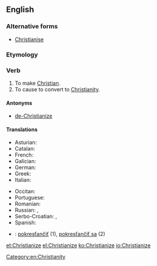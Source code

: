 ==English==

===Alternative forms===
* [[Christianise]] {{qualifier|UK}}

===Etymology===
{{suffix|Christian|ize|lang=en}}

===Verb===
{{en-verb|Christianiz}}

# To make [[Christian]].
# To cause to convert to [[Christianity]].

====Antonyms====
* [[de-Christianize]]

====Translations====
{{trans-top|to convert to Christianity}}
* Asturian: {{t|ast|cristianizar}}
* Catalan: {{t+|ca|cristianitzar}}
* French: {{t+|fr|christianiser}}
* Galician: {{t|gl|cristianizar}}
* German: {{t+|de|christianisieren}}
* Greek: {{t+|el|εκχριστιανίζω|sc=Grek}}
* Italian: {{t|it|cristianizzare}}
{{trans-mid}}
* Occitan: {{t|oc|cristianisar}}
* Portuguese: {{t+|pt|cristianizar}}
* Romanian: {{t+|ro|creștina}}
* Russian: {{t|ru|[[обраща́ть]] [[в]] [[христиа́нство]]|impf|sc=Cyrl}}, {{t|ru|[[обрати́ть]] [[в]] [[христиа́нство]]|pf|sc=Cyrl}}
* Serbo-Croatian: {{t|sh|kristijanizírati}}, {{t+|sh|pokr̀stiti}}
* Spanish: {{t|es|cristianizar}}
{{trans-bottom}}

{{checktrans-top}}
* {{ttbc|sk}}: [[pokresťančiť]] (1), [[pokresťančiť sa]] (2)
{{trans-bottom}}

[[Category:en:Christianity]]

[[et:Christianize]]
[[el:Christianize]]
[[ko:Christianize]]
[[io:Christianize]]